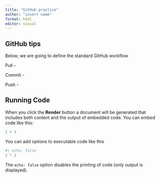 ```yaml
---
title: "GitHub practice"
author: "insert name" 
format: html
editor: visual
---
```


## GitHub tips 

Below, we are going to define the standard GitHub workflow 

Pull - 

Commit - 

Push - 


## Running Code

When you click the **Render** button a document will be generated that includes both content and the output of embedded code. You can embed code like this:

```r
1 + 1
```

You can add options to executable code like this

```r
#| echo: false
2 * 2
```

The `echo: false` option disables the printing of code (only output is displayed).
